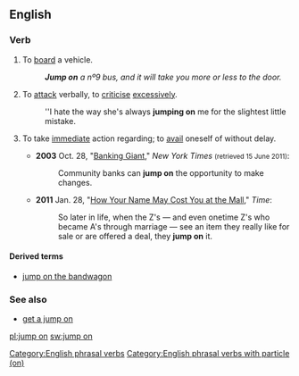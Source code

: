 ==English==

===Verb===
{{en-verb|inf=[[to]] [[jump]] [[on]]|jumps on|jumping on|jumped on}}

# To [[board]] a vehicle.
#:'''''Jump on''' a nº9 bus, and it will take you more or less to the door.''
# {{idiomatic}} To [[attack]] verbally, to [[criticise]] [[excessive]]ly.
#:''I hate the way she's always '''jumping on''' me for the slightest little mistake.
# {{idiomatic}} To take [[immediate]] action regarding; to [[avail]] oneself of without delay.
#* '''2003''' Oct. 28, "[http://www.nytimes.com/2003/10/28/business/banking-giant-the-impact-fleet-customers-looking-for-easier-transition.html?pagewanted=2 Banking Giant]," ''New York Times'' <small>(retrieved 15 June 2011)</small>:
#*: Community banks can '''jump on''' the opportunity to make changes.
#* '''2011''' Jan. 28, "[http://www.time.com/time/business/article/0,8599,2045050,00.html How Your Name May Cost You at the Mall]," ''Time'':
#*: So later in life, when the Z's — and even onetime Z's who became A's through marriage — see an item they really like for sale or are offered a deal, they '''jump on''' it.

====Derived terms====
* [[jump on the bandwagon]]

===See also===
* [[get a jump on]]

[[Category:English phrasal verbs]]
[[Category:English phrasal verbs with particle (on)]]

[[pl:jump on]]
[[sw:jump on]]